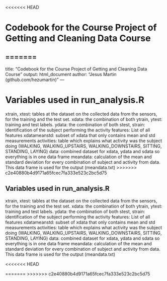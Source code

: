 <<<<<<< HEAD

# Codebook for the Course Project of Getting and Cleaning Data Course

=======
---
title: "Codebook for the Course Project of Getting and Cleaning Data Course"
output: html_document
author: "Jesus Martin (github.com/hezumartin)"
---

# Variables used in run_analysis.R

xtrain, xtest: tables at the dataset on the collected data from the sensors, for the training and the test set. 
xdata: the combination of both
ytrain, ytest: training and test labels. 
ydata: the combination of both
stest, strain: identification of the subject performing the activity
features: List of all features
xdatameanstd: subset of xdata that only contains mean and std measurements
activities: table which explains what activity was the subject doing (WALKING, WALKING_UPSTAIRS, WALKING_DOWNSTAIRS, SITTING, STANDING, LAYING)
data: combined dataset for xdata, ydata and sdata so everything is in one data frame
meandata: calculation of the mean and standard deviation for every combination of subject and activity from data. This data frame is used for the output (meandata.txt)
>>>>>>> c2e40880b4d9171a65fcec7fa333e523c2bc5d75

## Variables used in run_analysis.R

xtrain, xtest: tables at the dataset on the collected data from the sensors, for the training and the test set. 
xdata: the combination of both
ytrain, ytest: training and test labels. 
ydata: the combination of both
stest, strain: identification of the subject performing the activity
features: List of all features
xdatameanstd: subset of xdata that only contains mean and std measurements
activities: table which explains what activity was the subject doing (WALKING, WALKING_UPSTAIRS, WALKING_DOWNSTAIRS, SITTING, STANDING, LAYING)
data: combined dataset for xdata, ydata and sdata so everything is in one data frame
meandata: calculation of the mean and standard deviation for every combination of subject and activity from data. This data frame is used for the output (meandata.txt)


<<<<<<< HEAD


=======
>>>>>>> c2e40880b4d9171a65fcec7fa333e523c2bc5d75
